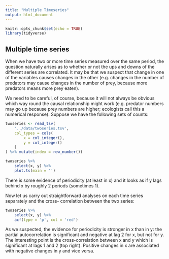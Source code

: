```yaml
---
title: "Multiple Timeseries"
output: html_document
---
```


```r
knitr::opts_chunk$set(echo = TRUE)
library(tidyverse)
```


## Multiple time series

When we have two or more time series measured over the same period, the question naturally arises as to whether or not the ups and downs of the different series are correlated. It may be that we suspect that change in one of the variables causes changes in the other (e.g. changes in the number of predators may cause changes in the number of prey, because more predators means more prey eaten).

We need to be careful, of course, because it will not always be obvious which way round the causal relationship might work (e.g. predator numbers may go up because prey numbers are higher; ecologists call this a numerical response). Suppose we have the following sets of counts:

```r
twoseries <- read_tsv(
    '../data/twoseries.tsv',
    col_types = cols(
        x = col_integer(),
        y = col_integer()
    )
) %>% mutate(index = row_number())

```


```r
twoseries %>% 
    select(x, y) %>% 
    plot.ts(main = '')
```

There is some evidence of periodicity (at least in x) and it looks as if y lags behind x by roughly 2 periods (sometimes 1).

Now let us carry out straightforward analyses on each time series separately and the cross- correlation between the two series:


```r
twoseries %>% 
    select(x, y) %>% 
    acf(type = 'p', col = 'red')
```

As we suspected, the evidence for periodicity is stronger in x than in y: the partial autocorrelation is significant and negative at lag 2 for x, but not for y. The interesting point is the cross-correlation between x and y which is significant at lags 1 and 2 (top right). Positive changes in x are associated with negative changes in y and vice versa.